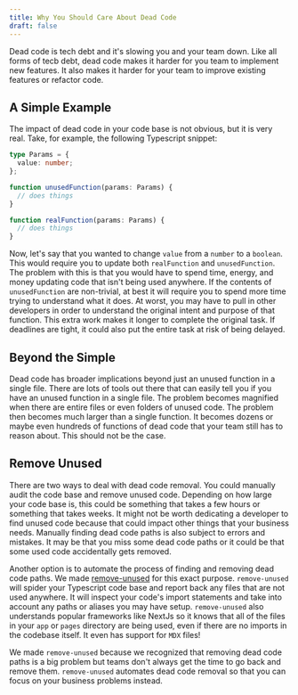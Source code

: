 ```yaml
---
title: Why You Should Care About Dead Code
draft: false
---
```


Dead code is tech debt and it's slowing you and your team down. Like all forms of tecb debt, dead code makes it harder for you team to implement new features. It also makes it harder for your team to improve existing features or refactor code.

## A Simple Example

The impact of dead code in your code base is not obvious, but it is very real. Take, for example, the following Typescript snippet:

```ts
type Params = {
  value: number;
};

function unusedFunction(params: Params) {
  // does things
}

function realFunction(params: Params) {
  // does things
}
```

Now, let's say that you wanted to change `value` from a `number` to a `boolean`. This would require you to update both `realFunction` and `unusedFunction`. The problem with this is that you would have to spend time, energy, and money updating code that isn't being used anywhere. If the contents of `unusedFunction` are non-trivial, at best it will require you to spend more time trying to understand what it does. At worst, you may have to pull in other developers in order to understand the original intent and purpose of that function. This extra work makes it longer to complete the original task. If deadlines are tight, it could also put the entire task at risk of being delayed.

## Beyond the Simple

Dead code has broader implications beyond just an unused function in a single file. There are lots of tools out there that can easily tell you if you have an unused function in a single file. The problem becomes magnified when there are entire files or even folders of unused code. The problem then becomes much larger than a single function. It becomes dozens or maybe even hundreds of functions of dead code that your team still has to reason about. This should not be the case.

## Remove Unused

There are two ways to deal with dead code removal. You could manually audit the code base and remove unused code. Depending on how large your code base is, this could be something that takes a few hours or something that takes weeks. It might not be worth dedicating a developer to find unused code because that could impact other things that your business needs. Manually finding dead code paths is also subject to errors and mistakes. It may be that you miss some dead code paths or it could be that some used code accidentally gets removed.

Another option is to automate the process of finding and removing dead code paths. We made [remove-unused](https://www.remove-unused.com) for this exact purpose. `remove-unused` will spider your Typescript code base and report back any files that are not used anywhere. It will inspect your code's import statements and take into account any paths or aliases you may have setup. `remove-unused` also understands popular frameworks like NextJs so it knows that all of the files in your `app` or `pages` directory are being used, even if there are no imports in the codebase itself. It even has support for `MDX` files!

We made `remove-unused` because we recognized that removing dead code paths is a big problem but teams don't always get the time to go back and remove them. `remove-unused` automates dead code removal so that you can focus on your business problems instead.
